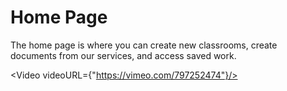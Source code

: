 
# Home Page

The home page is where you can create new classrooms, create documents from our services, and access saved work.



<Video videoURL={"https://vimeo.com/797252474"}/>





